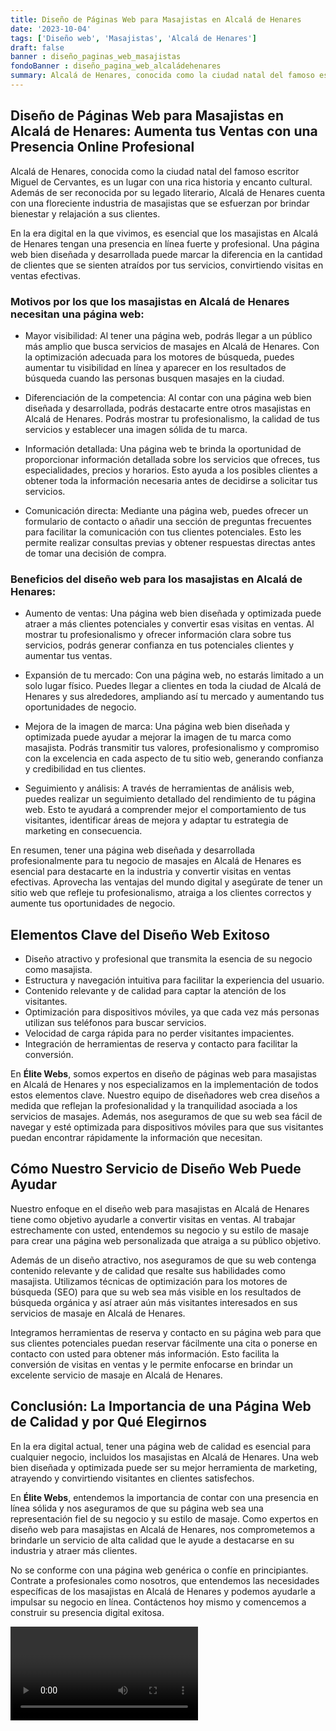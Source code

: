 ```yaml
---
title: Diseño de Páginas Web para Masajistas en Alcalá de Henares
date: '2023-10-04'
tags: ['Diseño web', 'Masajistas', 'Alcalá de Henares']
draft: false
banner : diseño_paginas_web_masajistas
fondoBanner : diseño_pagina_web_alcaládehenares
summary: Alcalá de Henares, conocida como la ciudad natal del famoso escritor Miguel de Cervantes, es un lugar con una rica historia y encanto cultural. Además de ser reconocida por su legado literario, Alcalá de Henares cuenta con una floreciente industria de masajistas que se esfuerzan por brindar bienestar y relajación a sus clientes.
---
```


## Diseño de Páginas Web para Masajistas en Alcalá de Henares: Aumenta tus Ventas con una Presencia Online Profesional

Alcalá de Henares, conocida como la ciudad natal del famoso escritor Miguel de Cervantes, es un lugar con una rica historia y encanto cultural. Además de ser reconocida por su legado literario, Alcalá de Henares cuenta con una floreciente industria de masajistas que se esfuerzan por brindar bienestar y relajación a sus clientes.

En la era digital en la que vivimos, es esencial que los masajistas en Alcalá de Henares tengan una presencia en línea fuerte y profesional. Una página web bien diseñada y desarrollada puede marcar la diferencia en la cantidad de clientes que se sienten atraídos por tus servicios, convirtiendo visitas en ventas efectivas.

### Motivos por los que los masajistas en Alcalá de Henares necesitan una página web:

- Mayor visibilidad: Al tener una página web, podrás llegar a un público más amplio que busca servicios de masajes en Alcalá de Henares. Con la optimización adecuada para los motores de búsqueda, puedes aumentar tu visibilidad en línea y aparecer en los resultados de búsqueda cuando las personas busquen masajes en la ciudad.

- Diferenciación de la competencia: Al contar con una página web bien diseñada y desarrollada, podrás destacarte entre otros masajistas en Alcalá de Henares. Podrás mostrar tu profesionalismo, la calidad de tus servicios y establecer una imagen sólida de tu marca.

- Información detallada: Una página web te brinda la oportunidad de proporcionar información detallada sobre los servicios que ofreces, tus especialidades, precios y horarios. Esto ayuda a los posibles clientes a obtener toda la información necesaria antes de decidirse a solicitar tus servicios.

- Comunicación directa: Mediante una página web, puedes ofrecer un formulario de contacto o añadir una sección de preguntas frecuentes para facilitar la comunicación con tus clientes potenciales. Esto les permite realizar consultas previas y obtener respuestas directas antes de tomar una decisión de compra.

### Beneficios del diseño web para los masajistas en Alcalá de Henares:

- Aumento de ventas: Una página web bien diseñada y optimizada puede atraer a más clientes potenciales y convertir esas visitas en ventas. Al mostrar tu profesionalismo y ofrecer información clara sobre tus servicios, podrás generar confianza en tus potenciales clientes y aumentar tus ventas.

- Expansión de tu mercado: Con una página web, no estarás limitado a un solo lugar físico. Puedes llegar a clientes en toda la ciudad de Alcalá de Henares y sus alrededores, ampliando así tu mercado y aumentando tus oportunidades de negocio.

- Mejora de la imagen de marca: Una página web bien diseñada y optimizada puede ayudar a mejorar la imagen de tu marca como masajista. Podrás transmitir tus valores, profesionalismo y compromiso con la excelencia en cada aspecto de tu sitio web, generando confianza y credibilidad en tus clientes.

- Seguimiento y análisis: A través de herramientas de análisis web, puedes realizar un seguimiento detallado del rendimiento de tu página web. Esto te ayudará a comprender mejor el comportamiento de tus visitantes, identificar áreas de mejora y adaptar tu estrategia de marketing en consecuencia.

En resumen, tener una página web diseñada y desarrollada profesionalmente para tu negocio de masajes en Alcalá de Henares es esencial para destacarte en la industria y convertir visitas en ventas efectivas. Aprovecha las ventajas del mundo digital y asegúrate de tener un sitio web que refleje tu profesionalismo, atraiga a los clientes correctos y aumente tus oportunidades de negocio.

<GifSeo />

<Cta />

## Elementos Clave del Diseño Web Exitoso

- Diseño atractivo y profesional que transmita la esencia de su negocio como masajista.
- Estructura y navegación intuitiva para facilitar la experiencia del usuario.
- Contenido relevante y de calidad para captar la atención de los visitantes.
- Optimización para dispositivos móviles, ya que cada vez más personas utilizan sus teléfonos para buscar servicios.
- Velocidad de carga rápida para no perder visitantes impacientes.
- Integración de herramientas de reserva y contacto para facilitar la conversión.

En  **Élite Webs**, somos expertos en diseño de páginas web para masajistas en Alcalá de Henares y nos especializamos en la implementación de todos estos elementos clave. Nuestro equipo de diseñadores web crea diseños a medida que reflejan la profesionalidad y la tranquilidad asociada a los servicios de masajes. Además, nos aseguramos de que su web sea fácil de navegar y esté optimizada para dispositivos móviles para que sus visitantes puedan encontrar rápidamente la información que necesitan.

## Cómo Nuestro Servicio de Diseño Web Puede Ayudar

Nuestro enfoque en el diseño web para masajistas en Alcalá de Henares tiene como objetivo ayudarle a convertir visitas en ventas. Al trabajar estrechamente con usted, entendemos su negocio y su estilo de masaje para crear una página web personalizada que atraiga a su público objetivo.

Además de un diseño atractivo, nos aseguramos de que su web contenga contenido relevante y de calidad que resalte sus habilidades como masajista. Utilizamos técnicas de optimización para los motores de búsqueda (SEO) para que su web sea más visible en los resultados de búsqueda orgánica y así atraer aún más visitantes interesados en sus servicios de masaje en Alcalá de Henares.

Integramos herramientas de reserva y contacto en su página web para que sus clientes potenciales puedan reservar fácilmente una cita o ponerse en contacto con usted para obtener más información. Esto facilita la conversión de visitas en ventas y le permite enfocarse en brindar un excelente servicio de masaje en Alcalá de Henares.

## Conclusión: La Importancia de una Página Web de Calidad y por Qué Elegirnos

En la era digital actual, tener una página web de calidad es esencial para cualquier negocio, incluidos los masajistas en Alcalá de Henares. Una web bien diseñada y optimizada puede ser su mejor herramienta de marketing, atrayendo y convirtiendo visitantes en clientes satisfechos.

En **Élite Webs**, entendemos la importancia de contar con una presencia en línea sólida y nos aseguramos de que su página web sea una representación fiel de su negocio y su estilo de masaje. Como expertos en diseño web para masajistas en Alcalá de Henares, nos comprometemos a brindarle un servicio de alta calidad que le ayude a destacarse en su industria y atraer más clientes.

No se conforme con una página web genérica o confíe en principiantes. Contrate a profesionales como nosotros, que entendemos las necesidades específicas de los masajistas en Alcalá de Henares y podemos ayudarle a impulsar su negocio en línea. Contáctenos hoy mismo y comencemos a construir su presencia digital exitosa.

<Video />

<CtaBot job='Masajistas' city='Alcalá de Henares'/>

<Gmaps query='Alcalá de Henares+españa+maps' />